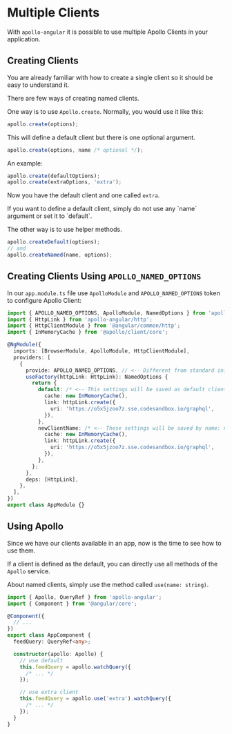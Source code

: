
# Multiple Clients

With `apollo-angular` it is possible to use multiple Apollo Clients in your application.

## Creating Clients

You are already familiar with how to create a single client so it should be easy to understand it.

There are few ways of creating named clients.

One way is to use `Apollo.create`. Normally, you would use it like this:

```ts
apollo.create(options);
```

This will define a default client but there is one optional argument.

```ts
apollo.create(options, name /* optional */);
```

An example:

```ts
apollo.create(defaultOptions);
apollo.create(extraOptions, 'extra');
```

Now you have the default client and one called `extra`.

<Callout type="warning">
  If you want to define a default client, simply do not use any `name` argument or set it to
  `default`.
</Callout>

The other way is to use helper methods.

```ts
apollo.createDefault(options);
// and
apollo.createNamed(name, options);
```

## Creating Clients Using `APOLLO_NAMED_OPTIONS`

In our `app.module.ts` file use `ApolloModule` and `APOLLO_NAMED_OPTIONS` token to configure Apollo
Client:

```ts filename="app.module.ts"
import { APOLLO_NAMED_OPTIONS, ApolloModule, NamedOptions } from 'apollo-angular';
import { HttpLink } from 'apollo-angular/http';
import { HttpClientModule } from '@angular/common/http';
import { InMemoryCache } from '@apollo/client/core';

@NgModule({
  imports: [BrowserModule, ApolloModule, HttpClientModule],
  providers: [
    {
      provide: APOLLO_NAMED_OPTIONS, // <-- Different from standard initialization
      useFactory(httpLink: HttpLink): NamedOptions {
        return {
          default: /* <-- This settings will be saved as default client */ {
            cache: new InMemoryCache(),
            link: httpLink.create({
              uri: 'https://o5x5jzoo7z.sse.codesandbox.io/graphql',
            }),
          },
          newClientName: /* <-- These settings will be saved by name: newClientName */ {
            cache: new InMemoryCache(),
            link: httpLink.create({
              uri: 'https://o5x5jzoo7z.sse.codesandbox.io/graphql',
            }),
          },
        };
      },
      deps: [HttpLink],
    },
  ],
})
export class AppModule {}
```

## Using Apollo

Since we have our clients available in an app, now is the time to see how to use them.

If a client is defined as the default, you can directly use all methods of the `Apollo` service.

About named clients, simply use the method called `use(name: string)`.

```typescript
import { Apollo, QueryRef } from 'apollo-angular';
import { Component } from '@angular/core';

@Component({
  // ...
})
export class AppComponent {
  feedQuery: QueryRef<any>;

  constructor(apollo: Apollo) {
    // use default
    this.feedQuery = apollo.watchQuery({
      /* ... */
    });

    // use extra client
    this.feedQuery = apollo.use('extra').watchQuery({
      /* ... */
    });
  }
}
```
